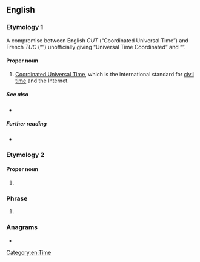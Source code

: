 ==English==

===Etymology 1===
A compromise between English ''CUT'' (“Coordinated Universal Time”) and French ''TUC'' (“{{lang|fr|Temps Universel Coordonné}}”) unofficially giving “Universal Time Coordinated” and “{{lang|fr|Universel Temps Coordonné}}”.

====Proper noun====
{{en-proper noun}}

# [[Coordinated Universal Time]], which is the international standard for [[civil time]] and the Internet.
#: {{syn|en|GMT}}

=====See also=====
* {{l|en|Universal Time}}

=====Further reading=====
* {{pedia|Coordinated Universal Time}}

===Etymology 2===

====Proper noun====
{{head|en|proper noun}}

# {{lb|en|US|law}} {{initialism of|en|[[uniform|Uniform]] [[traffic|Traffic]] [[code|Code]]}}

===Phrase===
{{en-phrase}}

#

===Anagrams===
* {{anagrams|en|a=ctu|TUC|UCT|cut}}

[[Category:en:Time]]